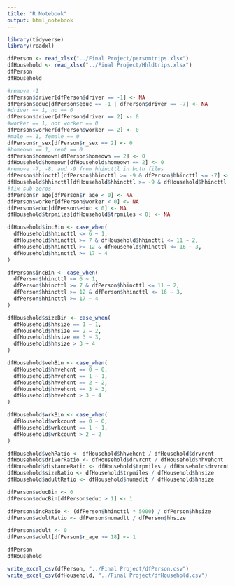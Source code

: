 ```yaml
---
title: "R Notebook"
output: html_notebook
---
```


```r
library(tidyverse)
library(readxl)
```

```r
dfPerson <- read_xlsx("../Final Project/persontrips.xlsx")
dfHousehold <- read_xlsx("../Final Project/Hhldtrips.xlsx")
dfPerson
dfHousehold
```

```r
#remove -1
dfPerson$driver[dfPerson$driver == -1] <- NA
dfPerson$educ[dfPerson$educ == -1 | dfPerson$driver == -7] <- NA
#driver == 1, no == 0
dfPerson$driver[dfPerson$driver == 2] <- 0
#worker == 1, not worker == 0
dfPerson$worker[dfPerson$worker == 2] <- 0
#male == 1, female == 0
dfPerson$r_sex[dfPerson$r_sex == 2] <- 0
#homeown == 1, rent == 0
dfPerson$homeown[dfPerson$homeown == 2] <- 0
dfHousehold$homeown[dfHousehold$homeown == 2] <- 0
#remove -7, -8, and -9 from hhincttl in both files
dfPerson$hhincttl[dfPerson$hhincttl >= -9 & dfPerson$hhincttl <= -7] <- NA
dfHousehold$hhincttl[dfHousehold$hhincttl >= -9 & dfHousehold$hhincttl <= -7] <- NA
#fix sub-zeros
dfPerson$r_age[dfPerson$r_age < 0] <- NA
dfPerson$worker[dfPerson$worker < 0] <- NA
dfPerson$educ[dfPerson$educ < 0] <- NA
dfHousehold$trpmiles[dfHousehold$trpmiles < 0] <- NA
```

```r
dfHousehold$incBin <- case_when(
  dfHousehold$hhincttl <= 6 ~ 1,
  dfHousehold$hhincttl >= 7 & dfHousehold$hhincttl <= 11 ~ 2,
  dfHousehold$hhincttl >= 12 & dfHousehold$hhincttl <= 16 ~ 3,
  dfHousehold$hhincttl >= 17 ~ 4
)

dfPerson$incBin <- case_when(
  dfPerson$hhincttl <= 6 ~ 1,
  dfPerson$hhincttl >= 7 & dfPerson$hhincttl <= 11 ~ 2,
  dfPerson$hhincttl >= 12 & dfPerson$hhincttl <= 16 ~ 3,
  dfPerson$hhincttl >= 17 ~ 4
)
```

```r
dfHousehold$sizeBin <- case_when(
  dfHousehold$hhsize == 1 ~ 1,
  dfHousehold$hhsize == 2 ~ 2,
  dfHousehold$hhsize == 3 ~ 3,
  dfHousehold$hhsize > 3 ~ 4
)

dfHousehold$vehBin <- case_when(
  dfHousehold$hhvehcnt == 0 ~ 0,
  dfHousehold$hhvehcnt == 1 ~ 1,
  dfHousehold$hhvehcnt == 2 ~ 2,
  dfHousehold$hhvehcnt == 3 ~ 3,
  dfHousehold$hhvehcnt > 3 ~ 4
)

dfHousehold$wrkBin <- case_when(
  dfHousehold$wrkcount == 0 ~ 0,
  dfHousehold$wrkcount == 1 ~ 1,
  dfHousehold$wrkcount > 2 ~ 2
)
```

```r
dfHousehold$vehRatio <- dfHousehold$hhvehcnt / dfHousehold$drvrcnt
dfHousehold$driverRatio <- dfHousehold$drvrcnt / dfHousehold$hhvehcnt
dfHousehold$distanceRatio <- dfHousehold$trpmiles / dfHousehold$drvrcnt
dfHousehold$sizeRatio <- dfHousehold$trpmiles / dfHousehold$hhsize
dfHousehold$adultRatio <- dfHousehold$numadlt / dfHousehold$hhsize
```

```r
dfPerson$educBin <- 0
dfPerson$educBin[dfPerson$educ > 1] <- 1

dfPerson$incRatio <- (dfPerson$hhincttl * 5000) / dfPerson$hhsize
dfPerson$adultRatio <- dfPerson$numadlt / dfPerson$hhsize

dfPerson$adult <- 0
dfPerson$adult[dfPerson$r_age >= 18] <- 1
```


```r
dfPerson
dfHousehold
```

```r
write_excel_csv(dfPerson, "../Final Project/dfPerson.csv")
write_excel_csv(dfHousehold, "../Final Project/dfHousehold.csv")
```
